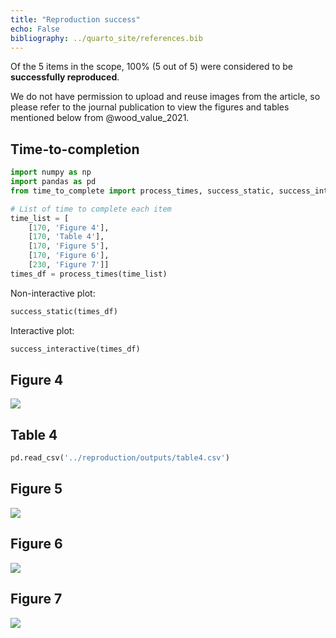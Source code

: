 ```yaml
---
title: "Reproduction success"
echo: False
bibliography: ../quarto_site/references.bib
---
```


Of the 5 items in the scope, 100% (5 out of 5) were considered to be **successfully reproduced**.

We do not have permission to upload and reuse images from the article, so please refer to the journal publication to view the figures and tables mentioned below from @wood_value_2021.

## Time-to-completion

```python
import numpy as np
import pandas as pd
from time_to_complete import process_times, success_static, success_interactive

# List of time to complete each item
time_list = [
    [170, 'Figure 4'],
    [170, 'Table 4'],
    [170, 'Figure 5'],
    [170, 'Figure 6'],
    [230, 'Figure 7']]
times_df = process_times(time_list)
```

Non-interactive plot:

```python
success_static(times_df)
```

Interactive plot:

```python
success_interactive(times_df)
```

## Figure 4

<!--TODO: **Consensus: Not reproduced / Successfully reproduced**-->

![](../reproduction/outputs/fig4.png)

## Table 4

<!--TODO: **Consensus: Not reproduced / Successfully reproduced**-->

```python
pd.read_csv('../reproduction/outputs/table4.csv')
```

## Figure 5

<!--TODO: **Consensus: Not reproduced / Successfully reproduced**-->

![](../reproduction/outputs/fig5.png)

## Figure 6

<!--TODO: **Consensus: Not reproduced / Successfully reproduced**-->

![](../reproduction/outputs/fig6.png)

## Figure 7

<!--TODO: **Consensus: Not reproduced / Successfully reproduced**-->

![](../reproduction/outputs/fig7.png)